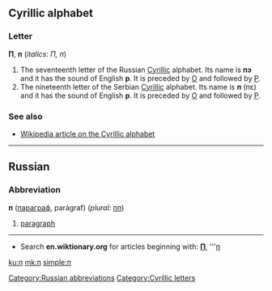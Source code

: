 ==Cyrillic alphabet==
===Letter===
'''П''', '''п''' (''italics: П, п'')

#The seventeenth letter of the Russian [[Cyrillic]] alphabet. Its name is '''пэ''' {{IPAchar|(pɛ)}} and it has the sound of English '''p'''. It is preceded by [[о|О]] and followed by [[р|Р]].
#The nineteenth letter of the Serbian [[Cyrillic]] alphabet. Its name is '''п''' (пɛ) and it has the sound of English '''p'''. It is preceded by [[о|О]] and followed by [[р|Р]].

===See also===
*[[w:Cyrillic alphabet|Wikipedia article on the Cyrillic alphabet]]


----

==Russian==
===Abbreviation===
'''п''' ([[параграф]], parágraf) (''plural:'' [[пп]])

#[[paragraph]]

[[Category:Russian abbreviations]]


----

*Search '''en.wiktionary.org''' for articles beginning with: '''[http://en.wiktionary.org/w/index.php?title=Special%3AAllpages&from=%D0%9F&namespace=0 П]''', '''[http://en.wiktionary.org/w/index.php?title=Special%3AAllpages&from=%D0%BF&namespace=0 п]

[[Category:Cyrillic letters]]

[[ku:п]]
[[mk:п]]
[[simple:п]]